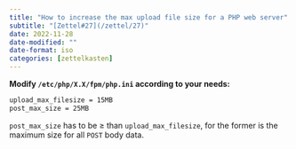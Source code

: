 ```yaml
---
title: "How to increase the max upload file size for a PHP web server"
subtitle: "[Zettel#27](/zettel/27)"
date: 2022-11-28
date-modified: ""
date-format: iso
categories: [zettelkasten]
---
```

**Modify `/etc/php/X.X/fpm/php.ini` according to your needs:**
```bash
upload_max_filesize = 15MB
post_max_size = 25MB
```

`post_max_size` has to be $\geq$ than `upload_max_filesize`, for the former is the maximum size for all `POST` body data.
